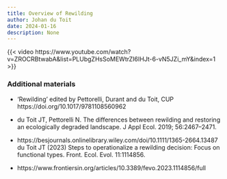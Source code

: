 ```yaml
---
title: Overview of Rewilding
author: Johan du Toit
date: 2024-01-16
description: None
---
```


{{< video https://www.youtube.com/watch?v=ZROCRBtwabA&list=PLUbgZHsSoMEWtrZI6IHJt-6-vN5JZi_mY&index=1 >}}

### Additional materials

- 'Rewilding' edited by Pettorelli, Durant and du Toit,
CUP https://doi.org/10.1017/9781108560962

- du Toit JT, Pettorelli N. The differences between rewilding and restoring an ecologically degraded landscape. J Appl Ecol. 2019; 56:2467–2471.

- https://besjournals.onlinelibrary.wiley.com/doi/10.1111/1365-2664.13487 du Toit JT (2023) Steps to operationalize a rewilding decision: Focus on functional types. Front. Ecol. Evol. 11:1114856.

- https://www.frontiersin.org/articles/10.3389/fevo.2023.1114856/full
